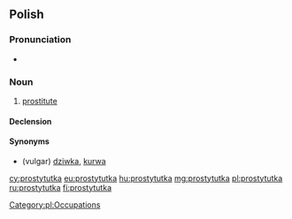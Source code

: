 ==Polish==

===Pronunciation===
* {{IPA|/prɔstɨˈtutka/|lang=pl}}

===Noun===
{{pl-noun|f}}

# [[prostitute]]

====Declension====
{{pl-decl-noun-ka|prostytut}}

====Synonyms====
* (vulgar) [[dziwka]], [[kurwa]]

[[Category:pl:Occupations]]

[[cy:prostytutka]]
[[eu:prostytutka]]
[[hu:prostytutka]]
[[mg:prostytutka]]
[[pl:prostytutka]]
[[ru:prostytutka]]
[[fi:prostytutka]]